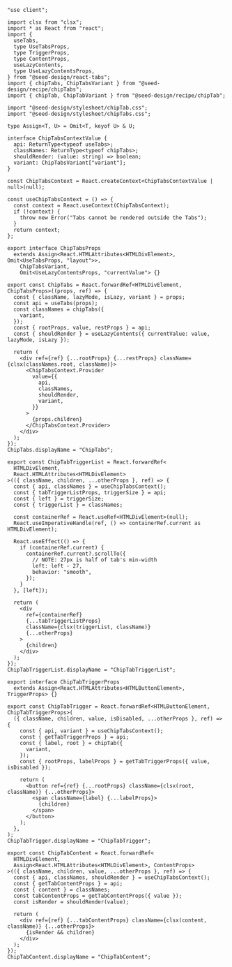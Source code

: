 ```tsx copy filename="chip-tabs.tsx"
"use client";

import clsx from "clsx";
import * as React from "react";
import {
  useTabs,
  type UseTabsProps,
  type TriggerProps,
  type ContentProps,
  useLazyContents,
  type UseLazyContentsProps,
} from "@seed-design/react-tabs";
import { chipTabs, ChipTabsVariant } from "@seed-design/recipe/chipTabs";
import { chipTab, ChipTabVariant } from "@seed-design/recipe/chipTab";

import "@seed-design/stylesheet/chipTab.css";
import "@seed-design/stylesheet/chipTabs.css";

type Assign<T, U> = Omit<T, keyof U> & U;

interface ChipTabsContextValue {
  api: ReturnType<typeof useTabs>;
  classNames: ReturnType<typeof chipTabs>;
  shouldRender: (value: string) => boolean;
  variant: ChipTabsVariant["variant"];
}

const ChipTabsContext = React.createContext<ChipTabsContextValue | null>(null);

const useChipTabsContext = () => {
  const context = React.useContext(ChipTabsContext);
  if (!context) {
    throw new Error("Tabs cannot be rendered outside the Tabs");
  }
  return context;
};

export interface ChipTabsProps
  extends Assign<React.HTMLAttributes<HTMLDivElement>, Omit<UseTabsProps, "layout">>,
    ChipTabsVariant,
    Omit<UseLazyContentsProps, "currentValue"> {}

export const ChipTabs = React.forwardRef<HTMLDivElement, ChipTabsProps>((props, ref) => {
  const { className, lazyMode, isLazy, variant } = props;
  const api = useTabs(props);
  const classNames = chipTabs({
    variant,
  });
  const { rootProps, value, restProps } = api;
  const { shouldRender } = useLazyContents({ currentValue: value, lazyMode, isLazy });

  return (
    <div ref={ref} {...rootProps} {...restProps} className={clsx(classNames.root, className)}>
      <ChipTabsContext.Provider
        value={{
          api,
          classNames,
          shouldRender,
          variant,
        }}
      >
        {props.children}
      </ChipTabsContext.Provider>
    </div>
  );
});
ChipTabs.displayName = "ChipTabs";

export const ChipTabTriggerList = React.forwardRef<
  HTMLDivElement,
  React.HTMLAttributes<HTMLDivElement>
>(({ className, children, ...otherProps }, ref) => {
  const { api, classNames } = useChipTabsContext();
  const { tabTriggerListProps, triggerSize } = api;
  const { left } = triggerSize;
  const { triggerList } = classNames;

  const containerRef = React.useRef<HTMLDivElement>(null);
  React.useImperativeHandle(ref, () => containerRef.current as HTMLDivElement);

  React.useEffect(() => {
    if (containerRef.current) {
      containerRef.current?.scrollTo({
        // NOTE: 27px is half of tab's min-width
        left: left - 27,
        behavior: "smooth",
      });
    }
  }, [left]);

  return (
    <div
      ref={containerRef}
      {...tabTriggerListProps}
      className={clsx(triggerList, className)}
      {...otherProps}
    >
      {children}
    </div>
  );
});
ChipTabTriggerList.displayName = "ChipTabTriggerList";

export interface ChipTabTriggerProps
  extends Assign<React.HTMLAttributes<HTMLButtonElement>, TriggerProps> {}

export const ChipTabTrigger = React.forwardRef<HTMLButtonElement, ChipTabTriggerProps>(
  ({ className, children, value, isDisabled, ...otherProps }, ref) => {
    const { api, variant } = useChipTabsContext();
    const { getTabTriggerProps } = api;
    const { label, root } = chipTab({
      variant,
    });
    const { rootProps, labelProps } = getTabTriggerProps({ value, isDisabled });

    return (
      <button ref={ref} {...rootProps} className={clsx(root, className)} {...otherProps}>
        <span className={label} {...labelProps}>
          {children}
        </span>
      </button>
    );
  },
);
ChipTabTrigger.displayName = "ChipTabTrigger";

export const ChipTabContent = React.forwardRef<
  HTMLDivElement,
  Assign<React.HTMLAttributes<HTMLDivElement>, ContentProps>
>(({ className, children, value, ...otherProps }, ref) => {
  const { api, classNames, shouldRender } = useChipTabsContext();
  const { getTabContentProps } = api;
  const { content } = classNames;
  const tabContentProps = getTabContentProps({ value });
  const isRender = shouldRender(value);

  return (
    <div ref={ref} {...tabContentProps} className={clsx(content, className)} {...otherProps}>
      {isRender && children}
    </div>
  );
});
ChipTabContent.displayName = "ChipTabContent";

```
